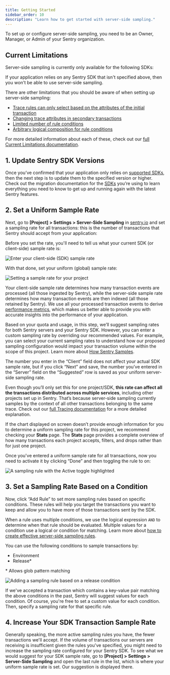```yaml
---
title: Getting Started
sidebar_order: 10
description: "Learn how to get started with server-side sampling."
---
```


<Include name="early-adopter-note.mdx" />

<Note>

To set up or configure server-side sampling, you need to be an Owner, Manager, or Admin of your Sentry organization.

</Note>

## Current Limitations

Server-side sampling is currently only available for the following SDKs:

<Include name="sampling-supported-sdks.mdx" />

If your application relies on any Sentry SDK that isn't specified above, then you won’t be able to use server-side sampling.

There are other limitations that you should be aware of when setting up server-side sampling:

- [Trace rules can only select based on the attributes of the initial transaction](/product/data-management-settings/server-side-sampling/current-limitations/#trace-rules-can-only-select-based-on-the-attributes-of-the-initial-transaction)
- [Changing trace attributes in secondary transactions](/product/data-management-settings/server-side-sampling/current-limitations/#changing-trace-attributes-in-secondary-transactions)
- [Limited number of rule conditions](/product/data-management-settings/server-side-sampling/current-limitations/#limited-number-of-rule-conditions)
- [Arbitrary logical composition for rule conditions](/product/data-management-settings/server-side-sampling/current-limitations/#arbitrary-logical-composition-for-rule-conditions)

For more detailed information about each of these, check out our [full Current Limitations documentation](/product/data-management-settings/server-side-sampling/current-limitations/).

## 1. Update Sentry SDK Versions

Once you’ve confirmed that your application only relies on [supported SDKs](#current-limitations), then the next step is to update them to the specified version or higher. Check out the migration documentation for the [SDKs](/platforms/) you’re using to learn everything you need to know to get up and running again with the latest Sentry features.

## 2. Set a Uniform Sample Rate

Next, go to **[Project] > Settings > Server-Side Sampling** in [sentry.io](https://sentry.io) and set a sampling rate for all transactions: this is the number of transactions that Sentry should accept from your application:

Before you set the rate, you'll need to tell us what your current SDK (or client-side) sample rate is:

![Enter your client-side (SDK) sample rate](enter-sdk-sample-rate.png)

With that done, set your uniform (global) sample rate:

![Setting a sample rate for your project](set-global-sample-rate.png)

Your client-side sample rate determines how many transaction events are processed (all those ingested by Sentry), while the server-side sample rate determines how many transaction events are then indexed (all those retained by Sentry). We use all your processed transaction events to derive [performance metrics](/product/performance/metrics/), which makes us better able to provide you with accurate insights into the performance of your application.

Based on your quota and usage, in this step, we’ll suggest sampling rates for both Sentry servers and your Sentry SDK. However, you can enter a custom sampling rate by overriding our recommended values. For example, you can select your current sampling rates to understand how our proposed sampling configuration would impact your transaction volume within the scope of this project. Learn more about [How Sentry Samples](/product/sentry-basics/sampling/#how-sentry-samples).

The number you enter in the “Client” field does not affect your actual SDK sample rate, but if you click “Next” and save, the number you’ve entered in the “Server” field on the “Suggested” row is saved as your uniform server-side sampling rate.

Even though you’ll only set this for one project/SDK, **this rate can affect all the transactions distributed across multiple services**, including other projects set up in Sentry. That’s because server-side sampling currently samples by the context of all other transactions belonging to the same trace. Check out our [full Tracing documentation](/product/sentry-basics/tracing/) for a more detailed explanation.

If the chart displayed on screen doesn’t provide enough information for you to determine a uniform sampling rate for this project, we recommend checking your **Stats** page. The **Stats** page provides a complete overview of how many transactions each project accepts, filters, and drops rather than for just one project.

Once you've entered a uniform sample rate for all transactions, now you need to activate it by clicking “Done” and then toggling the rule to on:

![A sampling rule with the Active toggle highlighted](sampling-rule-toggle.png)

## 3. Set a Sampling Rate Based on a Condition

Now, click “Add Rule” to set more sampling rules based on specific conditions. These rules will help you target the transactions you want to keep and allow you to have more of those transactions sent by the SDK.

When a rule uses multiple conditions, we use the logical expression `AND` to determine when that rule should be evaluated. Multiple values for a condition use a logical or condition for matching. Learn more about [how to create effective server-side sampling rules](/product/data-management-settings/server-side-sampling/sampling-configurations/).

You can use the following conditions to sample transactions by:

- Environment
- Release\*

\* Allows glob pattern matching

![Adding a sampling rule based on a release condition](add-sampling-rule.png)

If we've accepted a transaction which contains a key-value pair matching the above conditions in the past, Sentry will suggest values for each condition. Of course, you're free to set a custom value for each condition. Then, specify a sampling rate for that specific rule.

## 4. Increase Your SDK Transaction Sample Rate

Generally speaking, the more active sampling rules you have, the fewer transactions we'll accept. If the volume of transactions our servers are receiving is insufficient given the rules you've specified, you might need to increase the sampling rate configured for your Sentry SDK. To see what we would suggest for your SDK sample rate, go to **[Project] > Settings > Server-Side Sampling** and open the last rule in the list, which is where your uniform sample rate is set. Our suggestion is displayed there.
